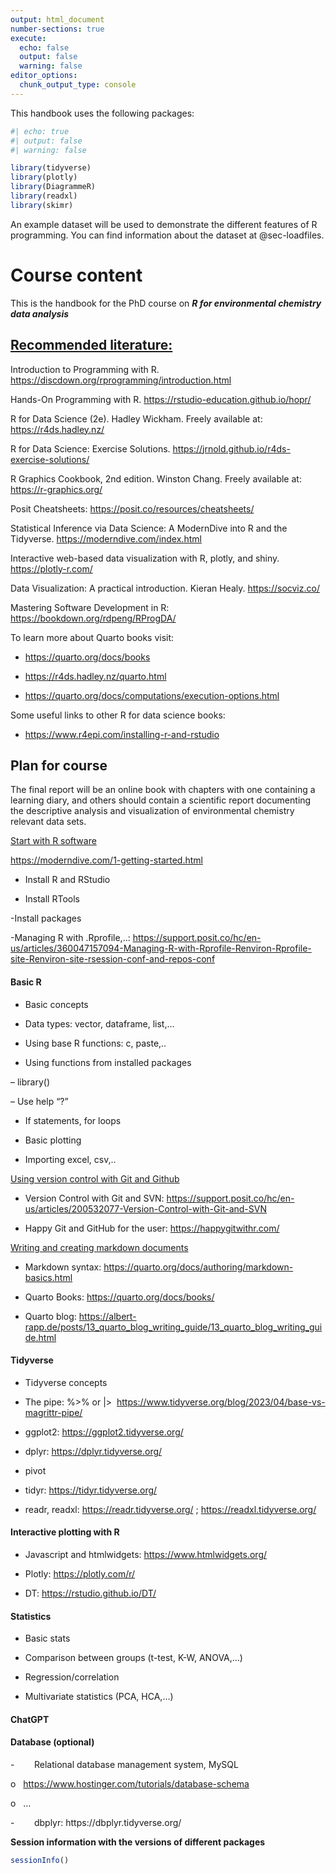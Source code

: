 ```yaml
---
output: html_document
number-sections: true
execute:
  echo: false
  output: false
  warning: false
editor_options: 
  chunk_output_type: console
---
```


This handbook uses the following packages:

```r
#| echo: true
#| output: false
#| warning: false

library(tidyverse)
library(plotly)
library(DiagrammeR)
library(readxl)
library(skimr)


```

An example dataset will be used to demonstrate the different features of R programming. You can find information about the dataset at @sec-loadfiles.

# Course content

This is the handbook for the PhD course on ***R for environmental chemistry data analysis***

<!-- Use this HTML syntax to comment out text from the rendered book. THIS TEXT WILL NOT SHOW IN THE BOOK.-->

<!-- If you use RStudio, you can use the keyboard shortcut Ctrl + Shift + C (Command + Shift + C on macOS) to comment out a line of text. -->

## [Recommended literature:]{.underline}

Introduction to Programming with R. <https://discdown.org/rprogramming/introduction.html>

Hands-On Programming with R. <https://rstudio-education.github.io/hopr/>

R for Data Science (2e). Hadley Wickham. Freely available at: <https://r4ds.hadley.nz/>

R for Data Science: Exercise Solutions. <https://jrnold.github.io/r4ds-exercise-solutions/>

R Graphics Cookbook, 2nd edition. Winston Chang. Freely available at: <https://r-graphics.org/>

Posit Cheatsheets: <https://posit.co/resources/cheatsheets/>

Statistical Inference via Data Science: A ModernDive into R and the Tidyverse. <https://moderndive.com/index.html>

Interactive web-based data visualization with R, plotly, and shiny. <https://plotly-r.com/>

Data Visualization: A practical introduction. Kieran Healy. <https://socviz.co/>

Mastering Software Development in R: <https://bookdown.org/rdpeng/RProgDA/>

To learn more about Quarto books visit:

-   <https://quarto.org/docs/books>

-   <https://r4ds.hadley.nz/quarto.html>

-   <https://quarto.org/docs/computations/execution-options.html>

Some useful links to other R for data science books:

-   <https://www.r4epi.com/installing-r-and-rstudio>

## **Plan for course**

The final report will be an online book with chapters with one containing a learning diary, and others should contain a scientific report documenting the descriptive analysis and visualization of environmental chemistry relevant data sets.

[Start with R software]{.underline}

<https://moderndive.com/1-getting-started.html>

-   Install R and RStudio

-   Install RTools

-Install packages

-Managing R with .Rprofile,..: <https://support.posit.co/hc/en-us/articles/360047157094-Managing-R-with-Rprofile-Renviron-Rprofile-site-Renviron-site-rsession-conf-and-repos-conf>

#### Basic R

-   Basic concepts

-   Data types: vector, dataframe, list,...

-   Using base R functions: c, paste,..

-   Using functions from installed packages

-- library()

-- Use help "?"

-   If statements, for loops

-   Basic plotting

-   Importing excel, csv,..

[Using version control with Git and Github]{.underline}

-   Version Control with Git and SVN: <https://support.posit.co/hc/en-us/articles/200532077-Version-Control-with-Git-and-SVN>

-   Happy Git and GitHub for the user: <https://happygitwithr.com/>

[Writing and creating markdown documents]{.underline}

-   Markdown syntax: <https://quarto.org/docs/authoring/markdown-basics.html>

-   Quarto Books: <https://quarto.org/docs/books/>

-   Quarto blog: <https://albert-rapp.de/posts/13_quarto_blog_writing_guide/13_quarto_blog_writing_guide.html>

#### Tidyverse

-   Tidyverse concepts

-   The pipe: %\>% or \|\>  <https://www.tidyverse.org/blog/2023/04/base-vs-magrittr-pipe/>

-   ggplot2: <https://ggplot2.tidyverse.org/>

-   dplyr: <https://dplyr.tidyverse.org/>

-   pivot

<!-- -->

-   tidyr: <https://tidyr.tidyverse.org/>

-   readr, readxl: <https://readr.tidyverse.org/> ; <https://readxl.tidyverse.org/>

#### Interactive plotting with R

-   Javascript and htmlwidgets: <https://www.htmlwidgets.org/>

-   Plotly: <https://plotly.com/r/>  

-   DT: <https://rstudio.github.io/DT/>

#### Statistics

-   Basic stats

-   Comparison between groups (t-test, K-W, ANOVA,...)

-   Regression/correlation

-   Multivariate statistics (PCA, HCA,...)

#### ChatGPT

#### Database (optional)

-        Relational database management system, MySQL

o   <https://www.hostinger.com/tutorials/database-schema>

o   ...

-        dbplyr: https://dbplyr.tidyverse.org/

**Session information with the versions of different packages**

```r

sessionInfo()
```
